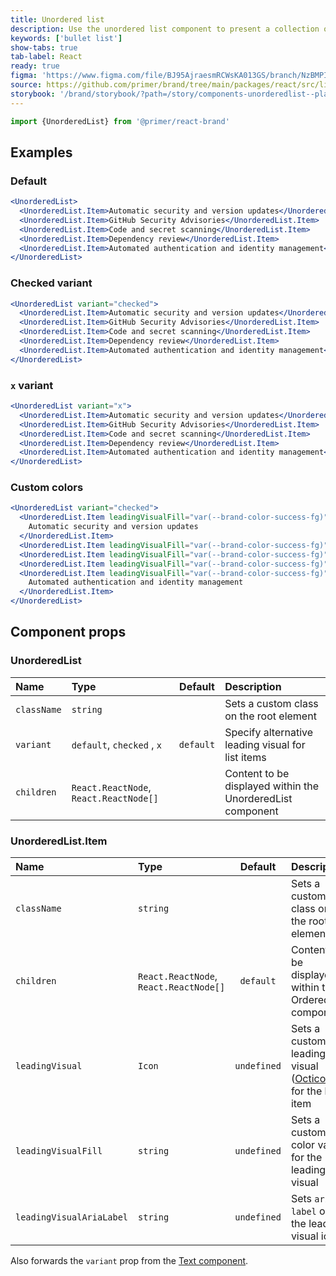 ```yaml
---
title: Unordered list
description: Use the unordered list component to present a collection of items without specific ordering.
keywords: ['bullet list']
show-tabs: true
tab-label: React
ready: true
figma: 'https://www.figma.com/file/BJ95AjraesmRCWsKA013GS/branch/NzBMPIfPrFU9I87d3k7KVq/Primer-Brand?node-id=4045%3A17093&t=XJ9W58VgtbVo74gb-0'
source: https://github.com/primer/brand/tree/main/packages/react/src/list/UnorderedList/UnorderedList.tsx
storybook: '/brand/storybook/?path=/story/components-unorderedlist--playground'
---
```


```js
import {UnorderedList} from '@primer/react-brand'
```

## Examples

### Default

```jsx live
<UnorderedList>
  <UnorderedList.Item>Automatic security and version updates</UnorderedList.Item>
  <UnorderedList.Item>GitHub Security Advisories</UnorderedList.Item>
  <UnorderedList.Item>Code and secret scanning</UnorderedList.Item>
  <UnorderedList.Item>Dependency review</UnorderedList.Item>
  <UnorderedList.Item>Automated authentication and identity management</UnorderedList.Item>
</UnorderedList>
```

### Checked variant

```jsx live
<UnorderedList variant="checked">
  <UnorderedList.Item>Automatic security and version updates</UnorderedList.Item>
  <UnorderedList.Item>GitHub Security Advisories</UnorderedList.Item>
  <UnorderedList.Item>Code and secret scanning</UnorderedList.Item>
  <UnorderedList.Item>Dependency review</UnorderedList.Item>
  <UnorderedList.Item>Automated authentication and identity management</UnorderedList.Item>
</UnorderedList>
```

### `x` variant

```jsx live
<UnorderedList variant="x">
  <UnorderedList.Item>Automatic security and version updates</UnorderedList.Item>
  <UnorderedList.Item>GitHub Security Advisories</UnorderedList.Item>
  <UnorderedList.Item>Code and secret scanning</UnorderedList.Item>
  <UnorderedList.Item>Dependency review</UnorderedList.Item>
  <UnorderedList.Item>Automated authentication and identity management</UnorderedList.Item>
</UnorderedList>
```

### Custom colors

```jsx live
<UnorderedList variant="checked">
  <UnorderedList.Item leadingVisualFill="var(--brand-color-success-fg)">
    Automatic security and version updates
  </UnorderedList.Item>
  <UnorderedList.Item leadingVisualFill="var(--brand-color-success-fg)">GitHub Security Advisories</UnorderedList.Item>
  <UnorderedList.Item leadingVisualFill="var(--brand-color-success-fg)">Code and secret scanning</UnorderedList.Item>
  <UnorderedList.Item leadingVisualFill="var(--brand-color-success-fg)">Dependency review</UnorderedList.Item>
  <UnorderedList.Item leadingVisualFill="var(--brand-color-success-fg)">
    Automated authentication and identity management
  </UnorderedList.Item>
</UnorderedList>
```

## Component props

### UnorderedList

| Name        | Type                                   |  Default  | Description                                                |
| :---------- | :------------------------------------- | :-------: | :--------------------------------------------------------- |
| `className` | `string`                               |           | Sets a custom class on the root element                    |
| `variant`   | `default`, `checked` , `x`             | `default` | Specify alternative leading visual for list items          |
| `children`  | `React.ReactNode`, `React.ReactNode[]` |           | Content to be displayed within the UnorderedList component |

### UnorderedList.Item

| Name                     | Type                                   |   Default   | Description                                                                                         |
| :----------------------- | :------------------------------------- | :---------: | :-------------------------------------------------------------------------------------------------- |
| `className`              | `string`                               |             | Sets a custom class on the root element                                                             |
| `children`               | `React.ReactNode`, `React.ReactNode[]` |  `default`  | Content to be displayed within the OrderedList component                                            |
| `leadingVisual`          | `Icon`                                 | `undefined` | Sets a custom leading visual ([Octicon](https://primer.style/foundations/icons/)) for the list item |
| `leadingVisualFill`      | `string`                               | `undefined` | Sets a custom color value for the leading visual                                                    |
| `leadingVisualAriaLabel` | `string`                               | `undefined` | Sets `aria-label` on the leading visual icon                                                        |

Also forwards the `variant` prop from the [Text component](/components/Text).

